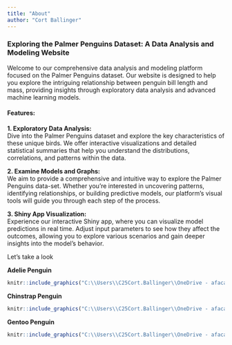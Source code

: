 ```yaml
---
title: "About"
author: "Cort Ballinger"
---
```


### **Exploring the Palmer Penguins Dataset: A Data Analysis and Modeling Website**

Welcome to our comprehensive data analysis and modeling platform focused on the Palmer Penguins dataset. Our website is designed to help you explore the intriguing relationship between penguin bill length and mass, providing insights through exploratory data analysis and advanced machine learning models.

#### **Features:**

**1. Exploratory Data Analysis:**\
Dive into the Palmer Penguins dataset and explore the key characteristics of these unique birds. We offer interactive visualizations and detailed statistical summaries that help you understand the distributions, correlations, and patterns within the data.

**2. Examine Models and Graphs:**\
We aim to provide a comprehensive and intuitive way to explore the Palmer Penguins data-set. Whether you're interested in uncovering patterns, identifying relationships, or building predictive models, our platform's visual tools will guide you through each step of the process.

**3. Shiny App Visualization:**\
Experience our interactive Shiny app, where you can visualize model predictions in real time. Adjust input parameters to see how they affect the outcomes, allowing you to explore various scenarios and gain deeper insights into the model's behavior.

Let's take a look

**Adelie Penguin**

```r
knitr::include_graphics("C:\\Users\\C25Cort.Ballinger\\OneDrive - afacademy.af.edu\\Pictures\\adele.jpg")


```

**Chinstrap Penguin**

```r
knitr::include_graphics("C:\\Users\\C25Cort.Ballinger\\OneDrive - afacademy.af.edu\\Pictures\\chinstrap.jpg")

```

**Gentoo Penguin**

```r
knitr::include_graphics("C:\\Users\\C25Cort.Ballinger\\OneDrive - afacademy.af.edu\\Pictures\\gentoo.jpg")
```
